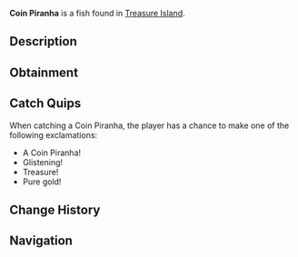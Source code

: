 {{FishInfobox
|image          = Coin Piranha.png
|rarity         = Rare
|sea            = Second Sea
|location       = [[Treasure Island]]
|sublocation    = 
|sources        = Fishing Rod
|radar_location = 
|prog_speed     = -10
|xp             = 3200
|weather        = 
|time           = 
|season         = 
|bait           = Magnet
|base_weight    = 30
|base_value     = 5300
|weight_range   = 20
|base_chance    = 31
|base_resil     = 150
}}
'''Coin Piranha''' is a {{Rarity|Rare}} fish found in [[Treasure Island]].

== Description ==
{{Description|A sunken coin, representative of a ferocious piranha.|Bestiary Entry}}

== Obtainment ==
{{Description|Hidden where treasure resides.|Bestiary Hint}}
{{Fish Availability|
Treasure Island
|top_rods      = 
Frostfire Rod\87795.78\104002.66;
Steady Rod\86545.66\102015.27;
North-Star Rod\63595.74\105896.31;
Event Horizon Rod\63588.13\105883.64;
Astral Rod\63588.13\105883.64;
Plastic Rod\62854.36\108657.93;
Magma Rod\62202.14\107653.16;
Resourceful Rod\55530.55\127591.92;
Adventurer's Rod\49281.22\114101.28;
Fischer's Rod\45278.94\109322;
Fast Rod\45278.94\109180.81;
Astralhook Rod\45861.04\103864.11;
Verdant Shear Rod\36704.98\91168.87;
Free Spirit Rod\36292.76\76237.52;
Blazebringer Rod\34955.2\79736.06;
Trident Rod\28442.19\62784.26;
Ethereal Prism Rod\26396.46\56348.29;
Seraphic Rod\26090.94\54710.61;
No-Life Rod\25937.35\54459.72;
Rod Of The Exalted One\25232.54\52073.43;
Rod Of The Forgotten Fang\25207.83\52308.66;
Challenger's Rod\25031.37\52507.21;
Rod Of The Depths\24974.31\52118.22;
Depthseeker Rod\24902.81\52255.43;
Avalanche Rod\24843.2\52198.8;
Volcanic Rod\24704.74\52019.8;
Zeus Rod\24641.84\51871.18
|recommended   = Astralhook Rod
}}

== Catch Quips ==
When catching a Coin Piranha, the player has a chance to make one of the following exclamations:
* A Coin Piranha!
* Glistening!
* Treasure!
* Pure gold!

== Change History ==
{{Change History|{{subst:Current Version}}}}

== Navigation ==
{{Fish Navbox|Treasure Island}}